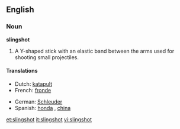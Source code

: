 ==English==

===Noun===
'''slingshot'''

# A Y-shaped stick with an elastic band between the arms used for shooting small projectiles.

====Translations====
{{trans-top|Y-shaped stick}}
*Dutch: [[katapult]] {{m}}
*French: [[fronde]] {{f}}
{{trans-mid}}
*German: [[Schleuder]] {{f}}
*Spanish: [[honda]] {{f}}, [[china]] {{f}} {{italbrac|Venezuela}}
{{trans-bottom}}

[[et:slingshot]]
[[it:slingshot]]
[[vi:slingshot]]